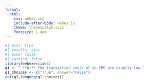 ```yaml
---
format:
  html:
    css: webex.css
    include-after-body: webex.js
    theme: themecustom.scss
    fontsize: 1.4em
--- 
```


```r
#| eval: true
#| results: asis
#| echo: false
#| warning: false
library(webexercises)
q1 <- " **Q:** The transaction costs of an IPO are usually low."
q1_choices <- c("True", answer="False")
cat(q1,longmcq(q1_choices))
```


